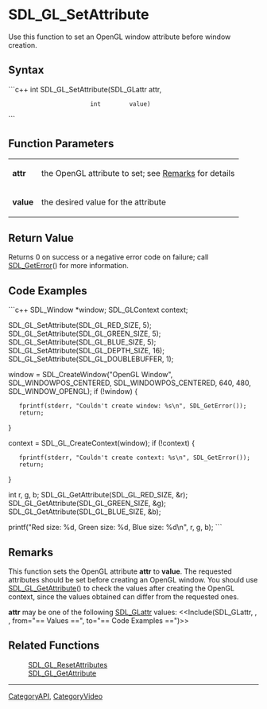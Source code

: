 <!-- pragma section-numbers off -->
<!-- pragma disable-camelcase -->

= SDL_GL_SetAttribute =
Use this function to set an OpenGL window attribute before window creation.


== Syntax ==
```c++
int SDL_GL_SetAttribute(SDL_GLattr attr,
                        int        value)
```

== Function Parameters ==
{|
|'''attr'''
|the OpenGL attribute to set; see [[#Remarks|Remarks]] for details
|-
|'''value'''
|the desired value for the attribute
|}

== Return Value ==
Returns 0 on success or a negative error code on failure; call [[SDL_GetError]]() for more information.

== Code Examples ==
```c++
SDL_Window *window;
SDL_GLContext context;

SDL_GL_SetAttribute(SDL_GL_RED_SIZE, 5);
SDL_GL_SetAttribute(SDL_GL_GREEN_SIZE, 5);
SDL_GL_SetAttribute(SDL_GL_BLUE_SIZE, 5);
SDL_GL_SetAttribute(SDL_GL_DEPTH_SIZE, 16);
SDL_GL_SetAttribute(SDL_GL_DOUBLEBUFFER, 1);

window = SDL_CreateWindow("OpenGL Window", SDL_WINDOWPOS_CENTERED, SDL_WINDOWPOS_CENTERED, 640, 480, SDL_WINDOW_OPENGL);
if (!window) {
    fprintf(stderr, "Couldn't create window: %s\n", SDL_GetError());
    return;
}

context = SDL_GL_CreateContext(window);
if (!context) {
    fprintf(stderr, "Couldn't create context: %s\n", SDL_GetError());
    return;
}

int r, g, b;
SDL_GL_GetAttribute(SDL_GL_RED_SIZE, &r);
SDL_GL_GetAttribute(SDL_GL_GREEN_SIZE, &g);
SDL_GL_GetAttribute(SDL_GL_BLUE_SIZE, &b);

printf("Red size: %d, Green size: %d, Blue size: %d\n", r, g, b);
```

== Remarks ==
This function sets the OpenGL attribute '''attr''' to '''value'''. The requested attributes should be set before creating an OpenGL window. You should use [[SDL_GL_GetAttribute]]() to check the values after creating the OpenGL context, since the values obtained can differ from the requested ones.

'''attr''' may be one of the following [[SDL_GLattr]] values:
<<Include(SDL_GLattr, , , from="== Values ==", to="== Code Examples ==")>>

== Related Functions ==
:[[SDL_GL_ResetAttributes]]
:[[SDL_GL_GetAttribute]]

----
[[CategoryAPI]], [[CategoryVideo]]
